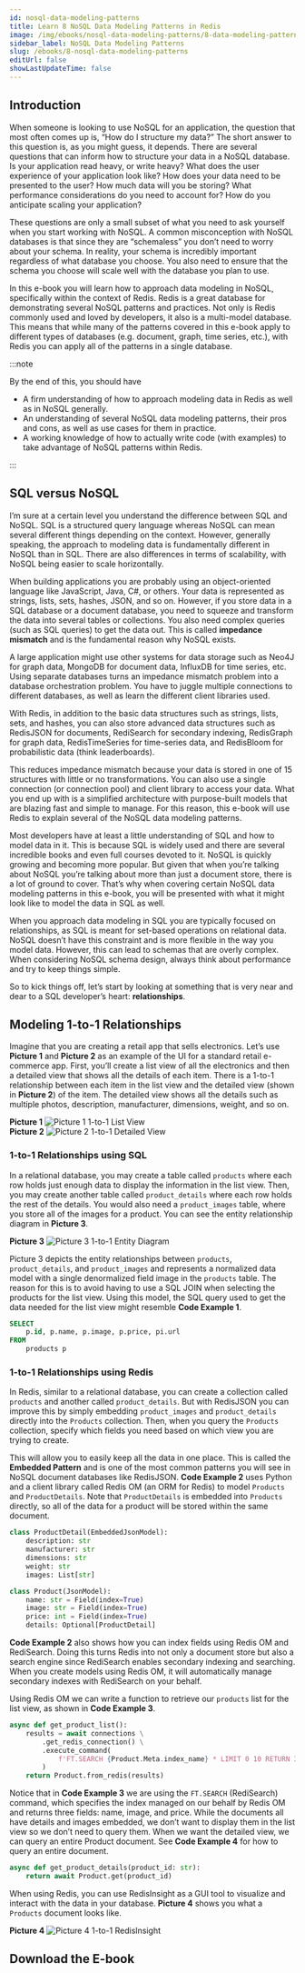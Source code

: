 ```yaml
---
id: nosql-data-modeling-patterns
title: Learn 8 NoSQL Data Modeling Patterns in Redis
image: /img/ebooks/nosql-data-modeling-patterns/8-data-modeling-patterns-in-redis.jpg
sidebar_label: NoSQL Data Modeling Patterns
slug: /ebooks/8-nosql-data-modeling-patterns
editUrl: false
showLastUpdateTime: false
---
```



<Excerpt cta="https://redis.com/docs/8-data-modeling-patterns-in-redis/" image={frontMatter.image} title={frontMatter.title}>

## Introduction

When someone is looking to use NoSQL for an application, the question that most often comes up is, “How do I structure
my data?” The short answer to this question is, as you might guess, it depends. There are several questions that can
inform how to structure your data in a NoSQL database.
Is your application read heavy, or write heavy? What does the user experience of your application look like? How does
your data need to be presented to the user? How much data will you be storing? What performance considerations do
you need to account for? How do you anticipate scaling your application?

These questions are only a small subset of what you need to ask yourself when you start working with NoSQL. A common
misconception with NoSQL databases is that since they are “schemaless” you don’t need to worry about your schema.
In reality, your schema is incredibly important regardless of what database you choose. You also need to ensure that the
schema you choose will scale well with the database you plan to use.

In this e-book you will learn how to approach data modeling in NoSQL, specifically within the context of Redis. Redis is a
great database for demonstrating several NoSQL patterns and practices. Not only is Redis commonly used and loved by
developers, it also is a multi-model database. This means that while many of the patterns covered in this e-book apply to
different types of databases (e.g. document, graph, time series, etc.), with Redis you can apply all of the patterns in
a single database.

:::note

By the end of this, you should have

- A firm understanding of how to approach modeling data in Redis as well as in NoSQL generally.
- An understanding of several NoSQL data modeling patterns, their pros and cons, as well as use cases for
  them in practice.
- A working knowledge of how to actually write code (with examples) to take advantage of NoSQL patterns
  within Redis.

:::

## SQL versus NoSQL

I’m sure at a certain level you understand the difference between SQL and NoSQL. SQL is a structured query language
whereas NoSQL can mean several different things depending on the context. However, generally speaking, the approach
to modeling data is fundamentally different in NoSQL than in SQL. There are also differences in terms of scalability, with
NoSQL being easier to scale horizontally.

When building applications you are probably using an object-oriented language like JavaScript, Java, C#, or others.
Your data is represented as strings, lists, sets, hashes, JSON, and so on. However, if you store data in a SQL database
or a document database, you need to squeeze and transform the data into several tables or collections. You also need
complex queries (such as SQL queries) to get the data out. This is called **impedance mismatch** and is the fundamental
reason why NoSQL exists.

A large application might use other systems for data storage such as Neo4J for graph data, MongoDB for document
data, InfluxDB for time series, etc. Using separate databases turns an impedance mismatch problem into a database
orchestration problem. You have to juggle multiple connections to different databases, as well as learn the different client
libraries used.

With Redis, in addition to the basic data structures such as strings, lists, sets, and hashes, you can also store advanced
data structures such as RedisJSON for documents, RediSearch for secondary indexing, RedisGraph for graph data,
RedisTimeSeries for time-series data, and RedisBloom for probabilistic data (think leaderboards).

This reduces impedance mismatch because your data is stored in one of 15 structures with little or no transformations.
You can also use a single connection (or connection pool) and client library to access your data. What you end up with is
a simplified architecture with purpose-built models that are blazing fast and simple to manage. For this reason, this e-book
will use Redis to explain several of the NoSQL data modeling patterns.

Most developers have at least a little understanding of SQL and how to model data in it. This is because SQL is widely
used and there are several incredible books and even full courses devoted to it. NoSQL is quickly growing and becoming
more popular. But given that when you’re talking about NoSQL you’re talking about more than just a document store, there
is a lot of ground to cover. That’s why when covering certain NoSQL data modeling patterns in this e-book, you will be
presented with what it might look like to model the data in SQL as well.

When you approach data modeling in SQL you are typically focused on relationships, as SQL is meant for set-based
operations on relational data. NoSQL doesn’t have this constraint and is more flexible in the way you model data.
However, this can lead to schemas that are overly complex. When considering NoSQL schema design, always think about
performance and try to keep things simple.

So to kick things off, let’s start by looking at something that is very near and dear to a SQL developer’s heart: **relationships**.

## Modeling 1-to-1 Relationships

Imagine that you are creating a retail app that sells electronics. Let’s use **Picture 1** and **Picture 2** as an example of the
UI for a standard retail e-commerce app. First, you’ll create a list view of all the electronics and then a detailed view
that shows all the details of each item. There is a 1-to-1 relationship between each item in the list view and the detailed
view (shown in **Picture 2**) of the item. The detailed view shows all the details such as multiple photos, description,
manufacturer, dimensions, weight, and so on.

<div className="container">
  <div className="row">
    <div className="col col--6">
      <strong>Picture 1</strong>
      <img
        src="/img/ebooks/nosql-data-modeling-patterns/1-to-1-list-view.png"
        alt="Picture 1 1-to-1 List View"
        title="Picture 1 1-to-1 List View"
      />
    </div>
    <div className="col col--6">
      <strong>Picture 2</strong>
      <img
        src="/img/ebooks/nosql-data-modeling-patterns/1-to-1-detail-view.png"
        alt="Picture 2 1-to-1 Detailed View"
        title="Picture 2 1-to-1 Detailed View"
      />
    </div>
  </div>
</div>

### 1-to-1 Relationships using SQL

In a relational database, you may create a table called `products` where each row holds just enough data to display the information in the list view. Then, you may create another table called `product_details` where each row holds the rest of the details. You would also need a `product_images` table, where you store all of the images for a product. You can see the entity relationship diagram in **Picture 3**.

<strong>Picture 3</strong>
<img
  src="/img/ebooks/nosql-data-modeling-patterns/1-to-1-entity-diagram.png"
  alt="Picture 3 1-to-1 Entity Diagram"
  title="Picture 3 1-to-1 Entity Diagram"
/>

Picture 3 depicts the entity relationships between `products`, `product_details`, and `product_images` and represents a normalized data model with a single denormalized field image in the `products` table. The reason for this is to avoid having to use a SQL JOIN when selecting the products for the list view. Using this model, the SQL query used to get the data needed for the list view might resemble **Code Example 1**.

```sql title="Code Example 1"
SELECT
    p.id, p.name, p.image, p.price, pi.url
FROM
    products p
```

### 1-to-1 Relationships using Redis

In Redis, similar to a relational database, you can create a collection called `products` and another called `product_details`. But with RedisJSON you can improve this by simply embedding `product_images` and `product_details` directly into the `Products` collection. Then, when you query the `Products` collection, specify which fields you need based on which view you are trying to create.

This will allow you to easily keep all the data in one place. This is called the **Embedded Pattern** and is one of the most common patterns you will see in NoSQL document databases like RedisJSON. **Code Example 2** uses Python and a client library called Redis OM (an ORM for Redis) to model `Products` and `ProductDetails`. Note that `ProductDetails` is embedded into `Products` directly, so all of the data for a product will be stored within the same document.

```python title="Code Example 2"
class ProductDetail(EmbeddedJsonModel):
    description: str
    manufacturer: str
    dimensions: str
    weight: str
    images: List[str]

class Product(JsonModel):
    name: str = Field(index=True)
    image: str = Field(index=True)
    price: int = Field(index=True)
    details: Optional[ProductDetail]
```

**Code Example 2** also shows how you can index fields using Redis OM and RediSearch. Doing this turns Redis into not only a document store but also a search engine since RediSearch enables secondary indexing and searching. When you create models using Redis OM, it will automatically manage secondary indexes with RediSearch on your behalf.

Using Redis OM we can write a function to retrieve our `products` list for the list view, as shown in **Code Example 3**.

```python title="Code Example 3"
async def get_product_list():
    results = await connections \
        .get_redis_connection() \
        .execute_command(
            f'FT.SEARCH {Product.Meta.index_name} * LIMIT 0 10 RETURN 3 name image price'
        )
    return Product.from_redis(results)
```

Notice that in **Code Example 3** we are using the `FT.SEARCH` (RediSearch) command, which specifies the index managed on our behalf by Redis OM and returns three fields: name, image, and price. While the documents all have details and images embedded, we don’t want to display them in the list view so we don’t need to query them. When we want the detailed view, we can query an entire Product document. See **Code Example 4** for how to query an entire document.

```python title="Code Example 4"
async def get_product_details(product_id: str):
    return await Product.get(product_id)
```

When using Redis, you can use RedisInsight as a GUI tool to visualize and interact with the data in your database. **Picture 4** shows you what a `Products` document looks like.

<strong>Picture 4</strong>
<img
  src="/img/ebooks/nosql-data-modeling-patterns/1-to-1-redisinsight.png"
  alt="Picture 4 1-to-1 RedisInsight"
  title="Picture 4 1-to-1 RedisInsight"
/>

## Download the E-book

</Excerpt>
